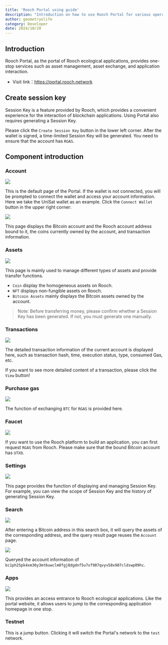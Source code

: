 ```yaml
---
title: 'Rooch Portal using guide'
description: "Introduction on how to use Rooch Portal for various operations, including asset management, asset exchange, and application interaction."
author: geometryolife
category: Developer
date: 2024/10/20
---
```



<PostHeader />

## Introduction

Rooch Portal, as the portal of Rooch ecological applications, provides one-stop services such as asset management, asset exchange, and application interaction.

- Visit link：https://portal.rooch.network

## Create session key

Session Key is a feature provided by Rooch, which provides a convenient experience for the interaction of blockchain applications. Using Portal also requires generating a Session Key.

Please click the `Create Session Key` button in the lower left corner. After the wallet is signed, a time-limited Session Key will be generated. You need to ensure that the account has `RGAS`.

## Component introduction

### Account

![](/blog/portal-intro/portal-account.png)

This is the default page of the Portal. If the wallet is not connected, you will be prompted to connect the wallet and access your account information. Here we take the UniSat wallet as an example. Click the `Connect Wallet` button in the upper right corner:

![](/blog/portal-intro/portal-account-info.png)

This page displays the Bitcoin account and the Rooch account address bound to it, the coins currently owned by the account, and transaction information.

### Assets

![](/blog/portal-intro/portal-assets.png)

This page is mainly used to manage different types of assets and provide transfer functions.

- `Coin` display the homogeneous assets on Rooch.
- `NFT` displays non-fungible assets on Rooch.
- `Bitcoin Assets` mainly displays the Bitcoin assets owned by the account.

> Note: Before transferring money, please confirm whether a Session Key has been generated. If not, you must generate one manually.

### Transactions

![](/blog/portal-intro/portal-transactions.png)

The detailed transaction information of the current account is displayed here, such as transaction hash, time, execution status, type, consumed Gas, etc.

If you want to see more detailed content of a transaction, please click the `View` button!

### Purchase gas

![](/blog/portal-intro/portal-purchase-gas.png)

The function of exchanging `BTC` for `RGAS` is provided here.

### Faucet

![](/blog/portal-intro/portal-faucet.png)

If you want to use the Rooch platform to build an application, you can first request `RGAS` from Rooch. Please make sure that the bound Bitcoin account has `UTXO`.

### Settings

![](/blog/portal-intro/portal-settings.png)

This page provides the function of displaying and managing Session Key. For example, you can view the scope of Session Key and the history of generating Session Key.

### Search

![](/blog/portal-intro/portal-search.png)

After entering a Bitcoin address in this search box, it will query the assets of the corresponding address, and the query result page reuses the `Account` page.

![](/blog/portal-intro/portal-another-account.png)

Queryed the account information of `bc1ph25pk4xm36y3mt6uwclm0fgj8dgdnf5u7xf987qvyv58x987cldswp09hc`.

### Apps

![](/blog/portal-intro/portal-apps.png)

This provides an access entrance to Rooch ecological applications. Like the portal website, it allows users to jump to the corresponding application homepage in one stop.

### Testnet

This is a jump button. Clicking it will switch the Portal's network to the `test` network.
